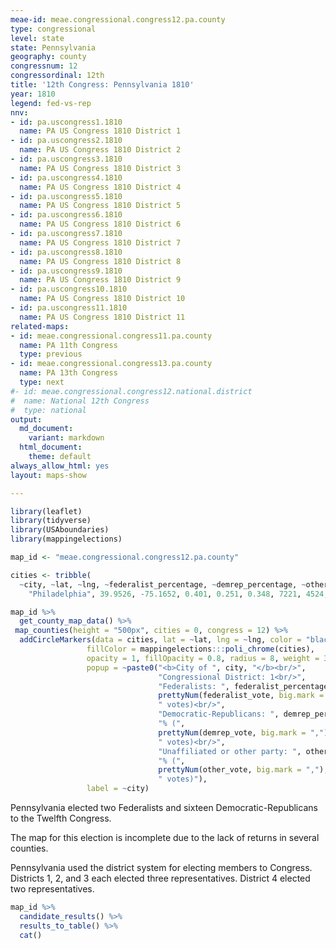 ```yaml
---
meae-id: meae.congressional.congress12.pa.county
type: congressional
level: state
state: Pennsylvania
geography: county
congressnum: 12
congressordinal: 12th
title: '12th Congress: Pennsylvania 1810'
year: 1810
legend: fed-vs-rep
nnv:
- id: pa.uscongress1.1810
  name: PA US Congress 1810 District 1
- id: pa.uscongress2.1810
  name: PA US Congress 1810 District 2
- id: pa.uscongress3.1810
  name: PA US Congress 1810 District 3
- id: pa.uscongress4.1810
  name: PA US Congress 1810 District 4
- id: pa.uscongress5.1810
  name: PA US Congress 1810 District 5
- id: pa.uscongress6.1810
  name: PA US Congress 1810 District 6
- id: pa.uscongress7.1810
  name: PA US Congress 1810 District 7
- id: pa.uscongress8.1810
  name: PA US Congress 1810 District 8
- id: pa.uscongress9.1810
  name: PA US Congress 1810 District 9
- id: pa.uscongress10.1810
  name: PA US Congress 1810 District 10
- id: pa.uscongress11.1810
  name: PA US Congress 1810 District 11
related-maps:
- id: meae.congressional.congress11.pa.county
  name: PA 11th Congress
  type: previous
- id: meae.congressional.congress13.pa.county
  name: PA 13th Congress
  type: next
#- id: meae.congressional.congress12.national.district
#  name: National 12th Congress
#  type: national
output:
  md_document:
    variant: markdown
  html_document:
    theme: default
always_allow_html: yes
layout: maps-show

---
```


```r
library(leaflet)
library(tidyverse)
library(USAboundaries)
library(mappingelections)

map_id <- "meae.congressional.congress12.pa.county"

cities <- tribble(
  ~city, ~lat, ~lng, ~federalist_percentage, ~demrep_percentage, ~other_percentage, ~federalist_vote, ~demrep_vote, ~other_vote,
    "Philadelphia", 39.9526, -75.1652, 0.401, 0.251, 0.348, 7221, 4524, 6270)
```

<div class="map">

```r
map_id %>%
  get_county_map_data() %>%
 map_counties(height = "500px", cities = 0, congress = 12) %>% 
  addCircleMarkers(data = cities, lat = ~lat, lng = ~lng, color = "black",
                 fillColor = mappingelections:::poli_chrome(cities),
                 opacity = 1, fillOpacity = 0.8, radius = 8, weight = 3,
                 popup = ~paste0("<b>City of ", city, "</b><br/>",
                                 "Congressional District: 1<br/>",
                                 "Federalists: ", federalist_percentage * 100, "% (", 
                                 prettyNum(federalist_vote, big.mark = ","), 
                                 " votes)<br/>",
                                 "Democratic-Republicans: ", demrep_percentage * 100,
                                 "% (", 
                                 prettyNum(demrep_vote, big.mark = ","),
                                 " votes)<br/>",
                                 "Unaffiliated or other party: ", other_percentage * 100,
                                 "% (", 
                                 prettyNum(other_vote, big.mark = ","),
                                 " votes)"),
                 label = ~city) 
```

</div>

Pennsylvania elected two Federalists and sixteen Democratic-Republicans to the Twelfth Congress.

The map for this election is incomplete due to the lack of returns in several counties.

Pennsylvania used the district system for electing members to Congress. Districts 1, 2, and 3 each elected three representatives. District 4 elected two representatives.

<div class="results-table">

```r
map_id %>%
  candidate_results() %>%
  results_to_table() %>%
  cat()
```

</div>
